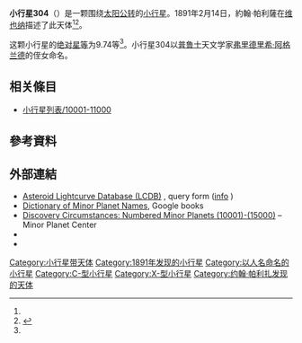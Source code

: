 {{Infobox planet
 | minorplanet     = yes
 | name            = 304 Olga
 | background      = #D6D6D6
 | image = 
 | image_size      = 
 | caption         =
 | discovery_ref   =  <ref name="MPC-object" />
 | discoverer      = [[約翰·帕利薩|約翰·帕利薩]]
 | discovery_site  = [[维也纳|维也纳]]
 | discovered      = 1891年2月14日
 | mpc_name        = 304 Olga
 | alt_names       = 304 Olga
 | pronounced      = 
 | named_after     = <ref name="MPC-object" />
 | mp_category     = [[主帶小行星|主帶小行星]] <ref name="MPC-object" /><ref name="jpldata" />
 | orbit_ref       = <ref name="a">[http://ssd.jpl.nasa.gov/sbdb.cgi?sstr=304 304] {{Wayback|url=http://ssd.jpl.nasa.gov/sbdb.cgi?sstr=304 |date=20200803063225 }}，小行星數據庫瀏覽器（JPL Small-Body Database Browser）－[[美国国家航空航天局|美国国家航空航天局]]喷气推进实验室</ref>
 | epoch           = 2018-03-23.0（[[儒略日|JD]] 2458200.5）
 | uncertainty     = 0
 | observation_arc = 
 | aphelion = {{convert|2.937|AU|km|3|abbr=on|lk=out}}
 | perihelion      = {{convert|1.8691698|AU|km|3|abbr=on}}
 | semimajor       = 2.4029757
 | eccentricity    = 0.2221437
 | period          = 3.72[[儒略年|yr]]
 | mean_anomaly    = 222.52171[[度|°]]
 | mean_motion     = {{Deg2DMS|0.26459390|sup=ms}} / day
 | inclination     = 15.85099
 | asc_node        = 159.07674°
 | arg_peri        = 172.33508
 | mean_diameter   = 
 | rotation        = 
 | albedo          =
 | spectral_type   =
 | abs_magnitude   = 9.74<ref name="jpldata" />
}}
'''小行星304'''（{{lang-en|304 Olga}}）是一颗围绕[[太阳|太阳]][[公转|公转]]的[[小行星|小行星]]。1891年2月14日，約翰·帕利薩在[[维也纳|维也纳]]描述了此天体<ref name="a" /><ref>{{cite news|title=小行星列表|url=http://cfa-www.harvard.edu/iau/lists/NumberedMPs.txt|accessdate=2018-10-19|newspaper=哈佛大学|archive-date=2008-05-17|archive-url=https://web.archive.org/web/20080517010638/http://cfa-www.harvard.edu/iau/lists/NumberedMPs.txt|dead-url=no}}</ref>。

这颗小行星的[[绝对星等|绝对星等]]为9.74等<ref name="a" />。小行星304以[[普鲁士|普鲁士]]天文学家[[弗里德里希·阿格兰德|弗里德里希·阿格兰德]]的侄女命名。


== 相关條目 ==
*[[小行星列表/10001-11000|小行星列表/10001-11000]]

== 參考資料 ==
{{reflist|refs=

<ref name="jpldata">{{cite web
 |type         = 2018-01-26 last obs.
 |title        = JPL Small-Body Database Browser:304 Olga-304 Olga
 |url          = https://ssd.jpl.nasa.gov/sbdb.cgi?sstr=304
 |publisher    = [[Jet_Propulsion_Laboratory|Jet Propulsion Laboratory]]
 |accessdate   = 28 March 2018
 |archive-date = 2020-08-03
 |archive-url  = https://web.archive.org/web/20200803063225/https://ssd.jpl.nasa.gov/sbdb.cgi?sstr=304
 |dead-url     = no
}}</ref>

<ref name="MPC-object">{{cite web
  |title      = 304 Olga
  |work      = Minor Planet Center
  |url      = https://www.minorplanetcenter.net/db_search/show_object?object_id=304
  |accessdate      = 28 March 2018
  |archive-date      = 2016-03-04
  |archive-url      = https://web.archive.org/web/20160304125448/http://minorplanetcenter.net/db_search/show_object?object_id=304
  |dead-url      = no
  }}</ref>

}}

==  外部連結 ==
* [http://www.minorplanet.info/PHP/lcdbsummaryquery.php Asteroid Lightcurve Database (LCDB)] {{Wayback|url=http://www.minorplanet.info/PHP/lcdbsummaryquery.php |date=20171210173955 }}, query form ([http://www.minorplanet.info/lightcurvedatabase.html info] {{Wayback|url=http://www.minorplanet.info/lightcurvedatabase.html |date=20171216050541 }})
* [https://books.google.com/books?id=aeAg1X7afOoC&pg Dictionary of Minor Planet Names], Google books
* [http://www.minorplanetcenter.net/iau/lists/NumberedMPs010001.html Discovery Circumstances: Numbered Minor Planets (10001)-(15000)] {{Wayback|url=http://www.minorplanetcenter.net/iau/lists/NumberedMPs010001.html |date=20180612162317 }} – Minor Planet Center
* {{AstDys|304}}
* {{JPL small body}}

{{Minor Planet Number|[[小行星303|小行星303]]|[[小行星305|小行星305]]}}
{{小天体}}

[[Category:小行星带天体|Category:小行星带天体]]
[[Category:1891年发现的小行星|Category:1891年发现的小行星]]
[[Category:以人名命名的小行星|Category:以人名命名的小行星]]
[[Category:C-型小行星|Category:C-型小行星]]
[[Category:X-型小行星|Category:X-型小行星]]
[[Category:约翰·帕利扎发现的天体|Category:约翰·帕利扎发现的天体]]